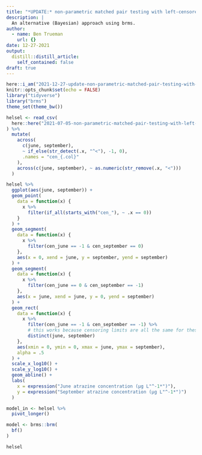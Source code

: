 ```yaml
---
title: "*UPDATE:* non-parametric matched pair testing with left-censored data"
description: |
  An alternative (Bayesian) approach using brms.
author:
  - name: Ben Trueman
    url: {}
date: 12-27-2021
output:
  distill::distill_article:
    self_contained: false
draft: true
---
```


```r
here::i_am("2021-12-27-update-non-parametric-matched-pair-testing-with-left-censored-data/update-non-parametric-matched-pair-testing-with-left-censored-data.Rmd")
knitr::opts_chunk$set(echo = FALSE)
library("tidyverse")
library("brms")
theme_set(theme_bw())
```

```r
helsel <- read_csv(
  here::here("2021-07-05-non-parametric-matched-pair-testing-with-left-censored-data/helsel_table_9.7 copy.csv")
) %>% 
  mutate(
    across(
      c(june, september), 
      ~ if_else(str_detect(.x, "^<"), -1, 0),
      .names = "cen_{.col}"
    ),
    across(c(june, september), ~ as.numeric(str_remove(.x, "<")))
  )
```

```r

helsel %>%
  ggplot(aes(june, september)) + 
  geom_point(
    data = function(x) {
      x %>% 
        filter(if_all(starts_with("cen_"), ~ .x == 0))
    }
  ) + 
  geom_segment(
    data = function(x) {
      x %>% 
        filter(cen_june == -1 & cen_september == 0)
    },
    aes(x = 0, xend = june, y = september, yend = september)
  ) +
  geom_segment(
    data = function(x) {
      x %>% 
        filter(cen_june == 0 & cen_september == -1)
    },
    aes(x = june, xend = june, y = 0, yend = september)
  ) +
  geom_rect(
    data = function(x) {
      x %>% 
        filter(cen_june == -1 & cen_september == -1) %>% 
        # this works because censoring limits are all the same for these data
        distinct(june, september) 
    },
    aes(xmin = 0, ymin = 0, xmax = june, ymax = september),
    alpha = .5
  ) +
  scale_x_log10() +
  scale_y_log10() + 
  geom_abline() +
  labs(
    x = expression("June atrazine concentration (µg L"^-1*")"),
    y = expression("September atrazine concentration (µg L"^-1*")")
  )

```

```r

model_in <- helsel %>% 
  pivot_longer()

model <- brms::brm(
  bf()
)

helsel

```


